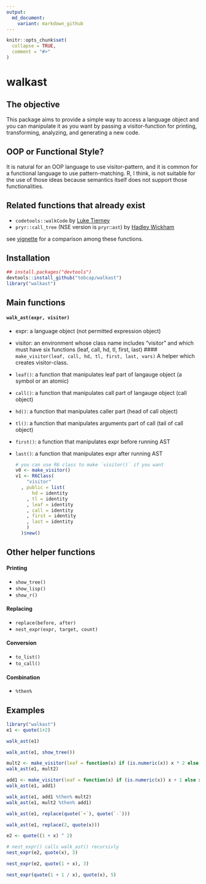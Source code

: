 ---
output:
  md_document:
    variant: markdown_github
---

```{r, echo = FALSE}
knitr::opts_chunk$set(
  collapse = TRUE,
  comment = "#>"
)
```

# walkast

## The objective
This package aims to provide a simple way to access a language object and 
you can manipulate it as you want by passing a visitor-function for printing, transforming, analyzing, and generating a new code.

## OOP or Functional Style?
It is natural for an OOP language to use visitor-pattern, and it is common for
a functional language to use pattern-matching. R, I think, is not suitable for
the use of those ideas because semantics itself does not support those
functionalities.

## Related functions that already exist
* `codetools::walkCode` by [Luke Tierney](https://cran.r-project.org/web/packages/codetools/index.html)
* `pryr::call_tree` (NSE version is `pryr`::`ast`) by [Hadley Wickham](https://cran.r-project.org/web/packages/pryr/index.html)

see [vignette](./vignettes/related_ast_functions.md) for a comparison among these functions.


## Installation
```{r, eval = FALSE}
## install.packages("devtools")
devtools::install_github("tobcap/walkast")
library("walkast")
```

## Main functions
#### `walk_ast(expr, visitor)`

* expr: a language object (not permitted expression object)  
* visitor: an environment whose class name includes "visitor" and which must have six functions (leaf, call, hd, tl, first, last)
#### `make_visitor(leaf, call, hd, tl, first, last, vars)`
A helper which creates visitor-class.

* `leaf()`: a function that manipulates leaf part of langauge object (a symbol or an atomic)
* `call()`: a function that manipulates call part of langauge object (call object)
* `hd()`: a function that manipulates caller part (head of call object)
* `tl()`: a function that manipulates arguments part of call (tail of call object)
* `first()`: a function that manipulates expr before running AST
* `last()`: a function that manipulates expr after running AST

    ```{r, eval = FALSE}
    # you can use R6 class to make `visitor()` if you want
    v0 <- make_visitor()
    v1 <- R6Class(
        "visitor"
      , public = list(
          hd = identity
        , tl = identity
        , leaf = identity
        , call = identity
        , first = identity
        , last = identity
        )
      )$new()
    ```


## Other helper functions
#### Printing
* `show_tree()`
* `show_lisp()`
* `show_r()`

#### Replacing
* `replace(before, after)`
* `nest_expr(expr, target, count)`

#### Conversion
* `to_list()`
* `to_call()`

#### Combination
* `%then%`

## Examples
```{r, message = FALSE}
library("walkast")
e1 <- quote(1+2)
```
```{r}
walk_ast(e1)
```

```{r}
walk_ast(e1, show_tree())
```

```{r}
mult2 <- make_visitor(leaf = function(x) if (is.numeric(x)) x * 2 else x)
walk_ast(e1, mult2)

add1 <- make_visitor(leaf = function(x) if (is.numeric(x)) x + 1 else x)
walk_ast(e1, add1)

walk_ast(e1, add1 %then% mult2)
walk_ast(e1, mult2 %then% add1)
```

```{r}
walk_ast(e1, replace(quote(`+`), quote(`-`)))
```

```{r}
walk_ast(e1, replace(2, quote(x)))
```

```{r}
e2 <- quote((1 + x) ^ 2)

# nest_expr() calls walk_ast() recursivly
nest_expr(e2, quote(x), 3)

nest_expr(e2, quote(1 + x), 3)

nest_expr(quote(1 + 1 / x), quote(x), 5)
```
